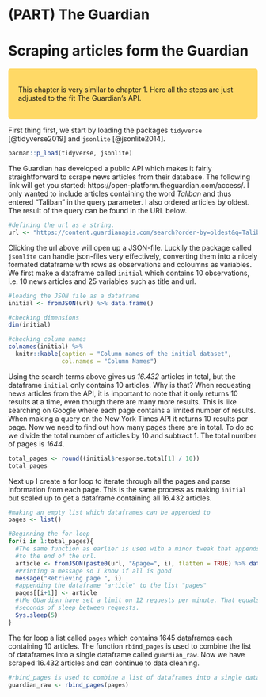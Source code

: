 # (PART) The Guardian {-}

# Scraping articles form the Guardian

<style>
div.blue { background-color:#ffd966; border-radius: 5px; padding: 20px;}
</style>
<div class = "blue">
This chapter is very similar to chapter 1. Here all the steps are just adjusted to the fit The Guardian's API.
</div>

First thing first, we start by loading the packages `tidyverse` [@tidyverse2019] and `jsonlite` [@jsonlite2014].
```r
pacman::p_load(tidyverse, jsonlite)
```


The Guardian has developed a public API which makes it fairly straightforward
to scrape news articles from their database. The following link will get you 
started: https://open-platform.theguardian.com/access/. I only wanted to include articles containing the word *Taliban* and thus entered "Taliban" in the query parameter. I also ordered articles by oldest. The result of the query can be found in the URL below.
```r
#defining the url as a string.
url <- "https://content.guardianapis.com/search?order-by=oldest&q=Taliban&api-key=778d99ad-d154-42e6-ade5-eeb653baf011"
```

Clicking the url above will open up a JSON-file. Luckily the package called `jsonlite` can handle json-files very effectively, converting them into a nicely formated dataframe with rows as observations and coloumns as variables.
We first make a dataframe called `initial` which contains 10 observations, i.e. 10 news articles and
25 variables such as title and url.
```r
#loading the JSON file as a dataframe
initial <- fromJSON(url) %>% data.frame()

#checking dimensions
dim(initial)

#checking column names
colnames(initial) %>% 
  knitr::kable(caption = "Column names of the initial dataset",
               col.names = "Column Names")

```
Using the search terms above gives us *16.432* articles in total, but the dataframe `initial` only contains 10 articles. Why is that?
When requesting news articles from the API, it is important to note that it only returns
10 results at a time, even though there are many more results. This is like
searching on Google where each page contains a limited number of results. When
making a query on the New York Times API it returns 10 results per page. Now we
need to find out how many pages there are in total. To do so we divide the total
number of articles by 10 and subtract 1. The total number of pages is *1644*. 
```r
total_pages <- round((initial$response.total[1] / 10))
total_pages
```

Next up I create a for loop to iterate through all the pages and parse information
from each page. This is the same process as making `initial` but scaled up to get a dataframe containing all 16.432 articles. 
```r
#making an empty list which dataframes can be appended to
pages <- list()

#Beginning the for-loop
for(i in 1:total_pages){
  #The same function as earlier is used with a minor tweak that appends the page-number
  #to the end of the url.  
  article <- fromJSON(paste0(url, "&page=", i), flatten = TRUE) %>% data.frame()
  #Printing a message so I know if all is good
  message("Retrieving page ", i)
  #appending the dataframe "article" to the list "pages"
  pages[[i+1]] <- article 
  #tHe GUardian have set a limit on 12 requests per minute. That equals 5
  #seconds of sleep between requests.
  Sys.sleep(5)
}
```

The for loop a list called `pages` which contains 1645 dataframes each containing 10 articles. The function `rbind_pages` is used to combine the list of dataframes into a single dataframe called `guardian_raw`. Now we have scraped 16.432 articles and can continue to data cleaning.
```r
#rbind_pages is used to combine a list of dataframes into a single dataframe
guardian_raw <- rbind_pages(pages)
```



